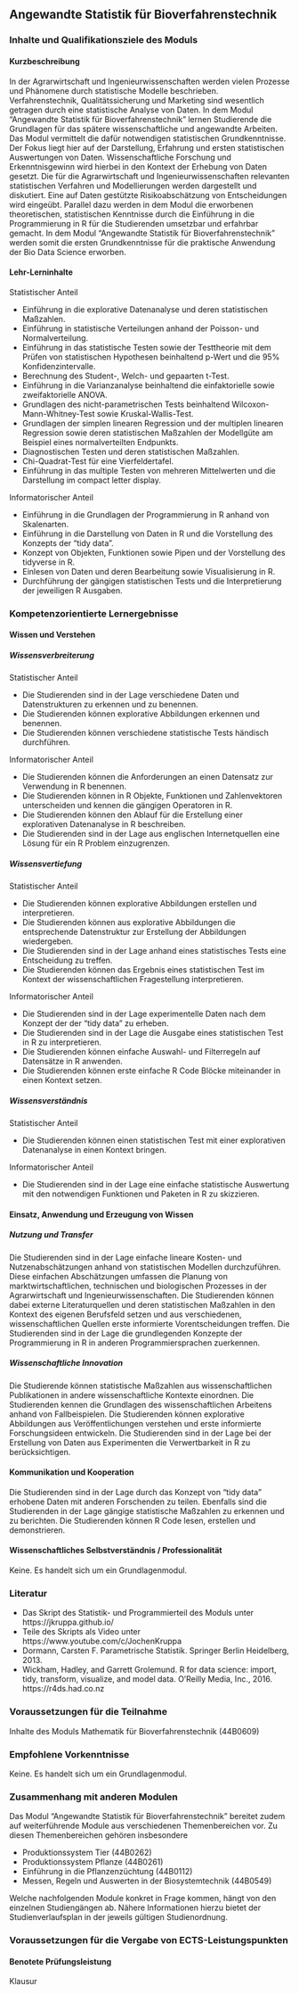 ## Angewandte Statistik für Bioverfahrenstechnik {#sec-module-bioverfahren}

### Inhalte und Qualifikationsziele des Moduls

#### Kurzbeschreibung

In der Agrarwirtschaft und Ingenieurwissenschaften werden vielen Prozesse und Phänomene durch statistische Modelle beschrieben. Verfahrenstechnik, Qualitätssicherung und Marketing sind wesentlich getragen durch eine statistische Analyse von Daten. In dem Modul "Angewandte Statistik für Bioverfahrenstechnik" lernen Studierende die Grundlagen für das spätere wissenschaftliche und angewandte Arbeiten. Das Modul vermittelt die dafür notwendigen statistischen Grundkenntnisse. Der Fokus liegt hier auf der Darstellung, Erfahrung und ersten statistischen Auswertungen von Daten. Wissenschaftliche Forschung und Erkenntnisgewinn wird hierbei in den Kontext der Erhebung von Daten gesetzt. Die für die Agrarwirtschaft und Ingenieurwissenschaften relevanten statistischen Verfahren und Modellierungen werden dargestellt und diskutiert. Eine auf Daten gestützte Risikoabschätzung von Entscheidungen wird eingeübt. Parallel dazu werden in dem Modul die erworbenen theoretischen, statistischen Kenntnisse durch die Einführung in die Programmierung in R für die Studierenden umsetzbar und erfahrbar gemacht. In dem Modul "Angewandte Statistik für Bioverfahrenstechnik" werden somit die ersten Grundkenntnisse für die praktische Anwendung der Bio Data Science erworben.

#### Lehr-Lerninhalte

Statistischer Anteil

-   Einführung in die explorative Datenanalyse und deren statistischen Maßzahlen.
-   Einführung in statistische Verteilungen anhand der Poisson- und Normalverteilung.
-   Einführung in das statistische Testen sowie der Testtheorie mit dem Prüfen von statistischen Hypothesen beinhaltend p-Wert und die 95% Konfidenzintervalle.
-   Berechnung des Student-, Welch- und gepaarten t-Test.
-   Einführung in die Varianzanalyse beinhaltend die einfaktorielle sowie zweifaktorielle ANOVA.
-   Grundlagen des nicht-parametrischen Tests beinhaltend Wilcoxon-Mann-Whitney-Test sowie Kruskal-Wallis-Test.
-   Grundlagen der simplen linearen Regression und der multiplen linearen Regression sowie deren statistischen Maßzahlen der Modellgüte am Beispiel eines normalverteilten Endpunkts.
-   Diagnostischen Testen und deren statistischen Maßzahlen.
-   Chi-Quadrat-Test für eine Vierfeldertafel.
-   Einführung in das multiple Testen von mehreren Mittelwerten und die Darstellung im compact letter display.

Informatorischer Anteil

-   Einführung in die Grundlagen der Programmierung in R anhand von Skalenarten.
-   Einführung in die Darstellung von Daten in R und die Vorstellung des Konzepts der "tidy data".
-   Konzept von Objekten, Funktionen sowie Pipen und der Vorstellung des tidyverse in R.
-   Einlesen von Daten und deren Bearbeitung sowie Visualisierung in R.
-   Durchführung der gängigen statistischen Tests und die Interpretierung der jeweiligen R Ausgaben.

### Kompetenzorientierte Lernergebnisse

#### Wissen und Verstehen

##### Wissensverbreiterung

Statistischer Anteil

-   Die Studierenden sind in der Lage verschiedene Daten und Datenstrukturen zu erkennen und zu benennen.
-   Die Studierenden können explorative Abbildungen erkennen und benennen.
-   Die Studierenden können verschiedene statistische Tests händisch durchführen.

Informatorischer Anteil

-   Die Studierenden können die Anforderungen an einen Datensatz zur Verwendung in R benennen.
-   Die Studierenden können in R Objekte, Funktionen und Zahlenvektoren unterscheiden und kennen die gängigen Operatoren in R.
-   Die Studierenden können den Ablauf für die Erstellung einer explorativen Datenanalyse in R beschreiben.
-   Die Studierenden sind in der Lage aus englischen Internetquellen eine Lösung für ein R Problem einzugrenzen.

##### Wissensvertiefung

Statistischer Anteil

-   Die Studierenden können explorative Abbildungen erstellen und interpretieren.
-   Die Studierenden können aus explorative Abbildungen die entsprechende Datenstruktur zur Erstellung der Abbildungen wiedergeben.
-   Die Studierenden sind in der Lage anhand eines statistisches Tests eine Entscheidung zu treffen.
-   Die Studierenden können das Ergebnis eines statistischen Test im Kontext der wissenschaftlichen Fragestellung interpretieren.

Informatorischer Anteil

-   Die Studierenden sind in der Lage experimentelle Daten nach dem Konzept der der "tidy data" zu erheben.
-   Die Studierenden sind in der Lage die Ausgabe eines statistischen Test in R zu interpretieren.
-   Die Studierenden können einfache Auswahl- und Filterregeln auf Datensätze in R anwenden.
-   Die Studierenden können erste einfache R Code Blöcke miteinander in einen Kontext setzen.

##### Wissensverständnis

Statistischer Anteil

-   Die Studierenden können einen statistischen Test mit einer explorativen Datenanalyse in einen Kontext bringen.

Informatorischer Anteil

-   Die Studierenden sind in der Lage eine einfache statistische Auswertung mit den notwendigen Funktionen und Paketen in R zu skizzieren.

#### Einsatz, Anwendung und Erzeugung von Wissen

##### Nutzung und Transfer

Die Studierenden sind in der Lage einfache lineare Kosten- und Nutzenabschätzungen anhand von statistischen Modellen durchzuführen. Diese einfachen Abschätzungen umfassen die Planung von marktwirtschaftlichen, technischen und biologischen Prozesses in der Agrarwirtschaft und Ingenieurwissenschaften. Die Studierenden können dabei externe Literaturquellen und deren statistischen Maßzahlen in den Kontext des eigenen Berufsfeld setzen und aus verschiedenen, wissenschaftlichen Quellen erste informierte Vorentscheidungen treffen. Die Studierenden sind in der Lage die grundlegenden Konzepte der Programmierung in R in anderen Programmiersprachen zuerkennen.

##### Wissenschaftliche Innovation

Die Studierende können statistische Maßzahlen aus wissenschaftlichen Publikationen in andere wissenschaftliche Kontexte einordnen. Die Studierenden kennen die Grundlagen des wissenschaftlichen Arbeitens anhand von Fallbeispielen. Die Studierenden können explorative Abbildungen aus Veröffentlichungen verstehen und erste informierte Forschungsideen entwickeln. Die Studierenden sind in der Lage bei der Erstellung von Daten aus Experimenten die Verwertbarkeit in R zu berücksichtigen.

#### Kommunikation und Kooperation

Die Studierenden sind in der Lage durch das Konzept von "tidy data" erhobene Daten mit anderen Forschenden zu teilen. Ebenfalls sind die Studierenden in der Lage gängige statistische Maßzahlen zu erkennen und zu berichten. Die Studierenden können R Code lesen, erstellen und demonstrieren.

#### Wissenschaftliches Selbstverständnis / Professionalität

Keine. Es handelt sich um ein Grundlagenmodul.

### Literatur

-   Das Skript des Statistik- und Programmierteil des Moduls unter https://jkruppa.github.io/
-   Teile des Skripts als Video unter https://www.youtube.com/c/JochenKruppa
-   Dormann, Carsten F. Parametrische Statistik. Springer Berlin Heidelberg, 2013.
-   Wickham, Hadley, and Garrett Grolemund. R for data science: import, tidy, transform, visualize, and model data. O'Reilly Media, Inc., 2016. https://r4ds.had.co.nz

### Voraussetzungen für die Teilnahme

Inhalte des Moduls Mathematik für Bioverfahrenstechnik (44B0609)

### Empfohlene Vorkenntnisse

Keine. Es handelt sich um ein Grundlagenmodul.

### Zusammenhang mit anderen Modulen

Das Modul "Angewandte Statistik für Bioverfahrenstechnik" bereitet zudem auf weiterführende Module aus verschiedenen Themenbereichen vor. Zu diesen Themenbereichen gehören insbesondere

-   Produktionssystem Tier (44B0262)
-   Produktionssystem Pflanze (44B0261)
-   Einführung in die Pflanzenzüchtung (44B0112)
-   Messen, Regeln und Auswerten in der Biosystemtechnik (44B0549)

Welche nachfolgenden Module konkret in Frage kommen, hängt von den einzelnen Studiengängen ab. Nähere Informationen hierzu bietet der Studienverlaufsplan in der jeweils gültigen Studienordnung.

### Voraussetzungen für die Vergabe von ECTS-Leistungspunkten

#### Benotete Prüfungsleistung

Klausur
